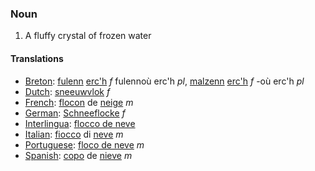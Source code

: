 === Noun ===

#A fluffy crystal of frozen water

====Translations====
*[[Breton]]: [[fulenn]] [[erc'h]] ''f'' fulennoù erc'h ''pl'', [[malzenn]] [[erc'h]] ''f'' -où erc'h ''pl''
*[[Dutch]]: [[sneeuwvlok]] ''f''
*[[French]]: [[flocon]] de [[neige]] ''m''
*[[German]]: [[Schneeflocke]] ''f''
*[[Interlingua]]: [[flocco de neve]]
*[[Italian]]: [[fiocco]] di [[neve]] ''m''
*[[Portuguese]]: [[floco de neve]] ''m''
*[[Spanish]]: [[copo]] de [[nieve]] ''m''